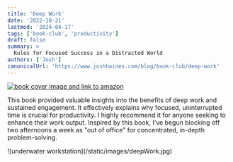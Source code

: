 ```yaml
---
title: 'Deep Work'
date: '2022-10-21'
lastmod: '2024-04-17'
tags: ['book-club', 'productivity']
draft: false
summary: >
  Rules for Focused Success in a Distracted World
authors: ['Josh']
canonicalUrl: 'https://www.joshhaines.com/blog/book-club/deep-work'
---
```


<div className="mx-auto w-1/3">
  <a href="https://www.amazon.com/gp/product/B09VQ2WZ4Y">
    <img
      alt="book cover image and link to amazon"
      src="https://m.media-amazon.com/images/I/41hWyn5ZPTL._SY445_SX342_.jpg"
    />
  </a>
</div>

This book provided valuable insights into the benefits of deep work and sustained engagement. It effectively explains why focused, uninterrupted time is crucial for productivity. I highly recommend it for anyone seeking to enhance their work output. Inspired by this book, I've begun blocking off two afternoons a week as "out of office" for concentrated, in-depth problem-solving.

<div className="-mx-2 flex flex-wrap justify-center overflow-hidden xl:-mx-2">
  <div className="my-1 w-full overflow-hidden px-2 xl:my-1 xl:w-1/2 xl:px-2">
    ![underwater workstation](/static/images/deepWork.jpg)
  </div>
</div>
